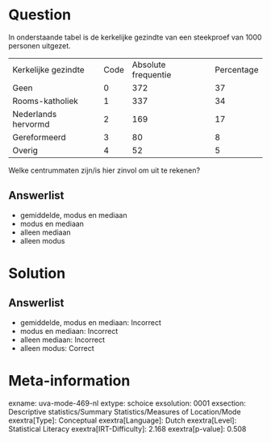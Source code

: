 Question
========

In onderstaande tabel is de kerkelijke gezindte van een steekproef van
1000 personen uitgezet.

  --------------------- ------ --------------------- ------------
  Kerkelijke gezindte   Code   Absolute frequentie   Percentage
  Geen                  0      372                   37
  Rooms-katholiek       1      337                   34
  Nederlands hervormd   2      169                   17
  Gereformeerd          3      80                    8
  Overig                4      52                    5
  --------------------- ------ --------------------- ------------

Welke centrummaten zijn/is hier zinvol om uit te rekenen?

Answerlist
----------

* gemiddelde, modus en mediaan
* modus en mediaan
* alleen mediaan
* alleen modus

Solution
========

Answerlist
----------

* gemiddelde, modus en mediaan: Incorrect
* modus en mediaan: Incorrect
* alleen mediaan: Incorrect
* alleen modus: Correct

Meta-information
================
exname: uva-mode-469-nl
extype: schoice
exsolution: 0001
exsection: Descriptive statistics/Summary Statistics/Measures of Location/Mode
exextra[Type]: Conceptual
exextra[Language]: Dutch
exextra[Level]: Statistical Literacy
exextra[IRT-Difficulty]: 2.168
exextra[p-value]: 0.508

